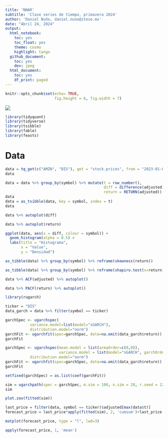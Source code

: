 ```yaml
---
title: 'NNAR'
subtitle: 'Clase series de tiempo, primavera 2024'
author: 'Daniel Nuño, daniel.nuno@iteso.mx'
date: "Abril 24, 2024"
output:
  html_notebook:
    toc: yes
    toc_float: yes
    theme: cosmo
    highlight: tango
  github_document:
    toc: yes
    dev: jpeg
  html_document:
    toc: yes
    df_print: paged
---
```


```r
knitr::opts_chunk$set(echo= TRUE,
                      fig.height = 6, fig.width = 7)
```

```{=html}
<style>
.forceBreak { -webkit-column-break-after: always; break-after: column; }
</style>
```
![](https://upload.wikimedia.org/wikipedia/commons/d/db/Logo_ITESO_normal.jpg)


```r
library(tidyquant)
library(tidyverse)
library(tsibble)
library(fable)
library(feasts)
```

# Data
```r
data = tq_get(c("AMZN", "DIS"), get = "stock.prices", from = "2023-01-01", to = "2024-03-29") %>% select(symbol, date, adjusted)
data
```

```r
data = data %>% group_by(symbol) %>% mutate(t = row_number(),
                                            diff = difference(adjusted),
                                            return = RETURN(adjusted))
data
data = as_tsibble(data, key = symbol, index = t)
data
```

```r
data %>% autoplot(diff)
```
```r
data %>% autoplot(return)
```
```r
ggplot(data, aes(x = diff, colour = symbol)) +
  geom_histogram(alpha = 0.5) +
  labs(title = "Histograma",
       x = "Value",
       y = "Densidad")
```



```r
as_tibble(data) %>% group_by(symbol) %>% reframe(skewness(return))

as_tibble(data) %>% group_by(symbol) %>% reframe(shapiro.test(x=return)$p.value)
```

```r
data %>% ACF(adjusted) %>% autoplot()
```


```r
data %>% PACF(return) %>% autoplot()
```


```r
library(rugarch)
```

```r
ticker = "DIS"
data_garch = data %>% filter(symbol == ticker)

garchSpec <- ugarchspec(
           variance.model=list(model="sGARCH"),
           distribution.model="norm")
garchFit <- ugarchfit(spec=garchSpec, data=na.omit(data_garch$return))
garchFit
```


```r

garchSpec <- ugarchspec(mean.model = list(armaOrder=c(0,0)),
                        variance.model = list(model="sGARCH", garchOrder=c(0,3)),
           distribution.model="norm")
garchFit <- ugarchfit(spec=garchSpec, data=na.omit(data_garch$return))
garchFit
```

```r
setfixed(garchSpec) = as.list(coef(garchFit))
```

```r
sim = ugarchpath(spec = garchSpec, m.sim = 100, n.sim = 20, r.seed = 123)
sim
```

```r
plot.zoo(fitted(sim))
```

```r
last_price = filter(data, symbol == ticker)$adjusted[max(data$t)]
forecast_price = last_price*apply(fitted(sim), 2, 'cumsum')+last_price
```

```r
matplot(forecast_price, type = "l", lwd=3)
```

```r
apply(forecast_price, 1, 'mean')
```

